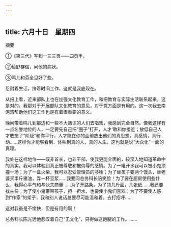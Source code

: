 ```yaml
---
---
---
```

title: 六月十日　星期四
---




摘要

①《第三代》写到一三三页——四页半。

②给舒群信，问他的病状。

③鸣儿和芬全见好了些。



忍耐着生活，挤着时间工作，这就是我底现在。

从报上看，近来部队上也在加强文化教育工作，和把教育与实际生活联系起来，这是对的。我那对于开展部队文化教育的意见，对于党方面是有用的。这一次我去南泥湾帮助他们这工作也是有着很重要的意义。

晚间带着鸣儿到那边和一些不大熟识的人们去唱戏，我感到完全自然。像我这样有一点名誉地位的人，一定要先自己把“圈子”打开，人才‘敢和你接近；放低自己人才敢忘了“阶级”和你平行，人才能在你的面前放出他们的真思想，真感情，真行动……这样你才能够看到、体味到真的人，真的人生。这也就是说“大众化”一面的真理。

我处在这样地位——既非首长，也非干部，使我更能全面的，较深入地知道革命中的真实，我可以体验到真正被尊敬和被侮辱的感情。为了一罐开水我可以被小鬼顶撞一场；为了一盒火柴，我可以忍受管理员的哆嗦；为了替孩子要两个馒头，替老婆买半斤猪油，弄一杯豆浆……我要同总务科长陪笑脸！为了要在厨房使用些什么，我得心平气和与伙夫商量……为了开路条，为了领几斤面，几张纸……我还要找主任；为了使小鬼带带孩子，担一担水，也要使小鬼们喜欢；为了不要使人感到“作家”的架子，我和别人说话总要尽可能温和着，去打招呼……

这对我虽是不愉快，但是有用的啊！



总务科长陈光远他悲叹着自己“无文化”，只得做这跑腿的工作。……
